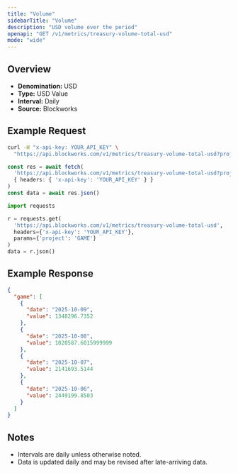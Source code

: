 ```yaml
---
title: "Volume"
sidebarTitle: "Volume"
description: "USD volume over the period"
openapi: "GET /v1/metrics/treasury-volume-total-usd"
mode: "wide"
---
```


## Overview

- **Denomination:** USD
- **Type:** USD Value
- **Interval:** Daily
- **Source:** Blockworks

## Example Request

<CodeGroup>

```bash cURL
curl -H "x-api-key: YOUR_API_KEY" \
  "https://api.blockworks.com/v1/metrics/treasury-volume-total-usd?project=GAME"
```

```typescript TypeScript
const res = await fetch(
  'https://api.blockworks.com/v1/metrics/treasury-volume-total-usd?project=GAME',
  { headers: { 'x-api-key': 'YOUR_API_KEY' } }
)
const data = await res.json()
```

```python Python
import requests

r = requests.get(
  'https://api.blockworks.com/v1/metrics/treasury-volume-total-usd',
  headers={'x-api-key': 'YOUR_API_KEY'},
  params={'project': 'GAME'}
)
data = r.json()
```

</CodeGroup>

## Example Response

```json
{
  "game": [
    {
      "date": "2025-10-09",
      "value": 1348296.7352
    },
    {
      "date": "2025-10-08",
      "value": 1020587.6015999999
    },
    {
      "date": "2025-10-07",
      "value": 2141693.5144
    },
    {
      "date": "2025-10-06",
      "value": 2449199.8503
    }
  ]
}
```

## Notes
- Intervals are daily unless otherwise noted.
- Data is updated daily and may be revised after late-arriving data.